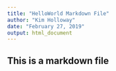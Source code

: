```yaml
---
title: "HelloWorld Markdown File"
author: "Kim Holloway"
date: "February 27, 2019"
output: html_document
---
```


## This is a markdown file

